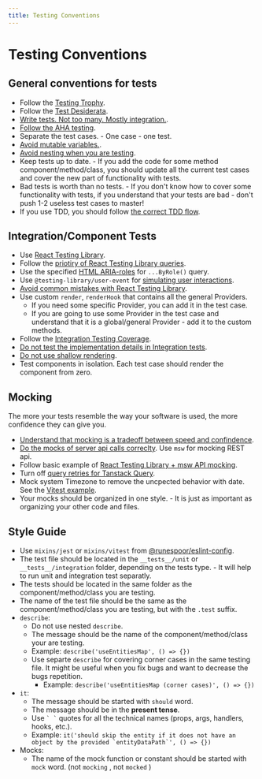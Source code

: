 ```yaml
---
title: Testing Conventions
---
```


# Testing Conventions

## General conventions for tests

- Follow the [Testing Trophy](/docs/engineering-playbook/testing/ideal-testing-trophy).
- Follow the [Test Desiderata](/docs/engineering-playbook/testing/test-desiderata).
- [Write tests. Not too many. Mostly integration.](https://kentcdodds.com/blog/write-tests).
- [Follow the AHA testing](https://kentcdodds.com/blog/aha-testing).
- Separate the test cases. - One case - one test.
- [Avoid mutable variables.](https://x.com/kentcdodds/status/1154468901121482753?s=20).
- [Avoid nesting when you are testing](https://kentcdodds.com/blog/avoid-nesting-when-youre-testing).
- Keep tests up to date. - If you add the code for some method component/method/class, you should update all the current test cases and cover the new part of functionality with tests.
- Bad tests is worth than no tests. - If you don't know how to cover some functionality with tests, if you understand that your tests are bad - don't push 1-2 useless test cases to master!
- If you use TDD, you should follow [the correct TDD flow](/docs/engineering-playbook/testing/tdd).

## Integration/Component Tests

- Use [React Testing Library](https://testing-library.com/docs/react-testing-library/intro/).
- Follow the [priotiry of React Testing Library queries](https://testing-library.com/docs/queries/about#priority).
- Use the specified [HTML ARIA-roles](https://developer.mozilla.org/en-US/docs/Web/Accessibility/ARIA/Roles) for `...ByRole()` query. 
- Use `@testing-library/user-event` for [simulating user interactions](https://testing-library.com/docs/user-event/intro/).
- [Avoid common mistakes with React Testing Library](https://kentcdodds.com/blog/common-mistakes-with-react-testing-library).
- Use custom `render`, `renderHook` that contains all the general Providers. 
  - If you need some specific Provider, you can add it in the test case.
  - If you are going to use some Provider in the test case and understand that it is a global/general Provider - add it to the custom methods.
- Follow the [Integration Testing Coverage](/docs/engineering-playbook/testing/integration-testsing-coverage).
- [Do not test the implementation details in Integration tests](https://kentcdodds.com/blog/testing-implementation-details).
- [Do not use shallow rendering](https://kentcdodds.com/blog/why-i-never-use-shallow-rendering).
- Test components in isolation. Each test case should render the component from zero.

## Mocking

The more your tests resemble the way your software is used, the more confidence they can give you.

- [Understand that mocking is a tradeoff between speed and confindence](https://kentcdodds.com/blog/the-merits-of-mocking).
- [Do the mocks of server api calls correclty](https://kentcdodds.com/blog/stop-mocking-fetch). Use `msw` for mocking REST api.
- Follow basic example of [React Testing Library + msw API mocking](https://testing-library.com/docs/react-testing-library/example-intro/#full-example).
- Turn off [query retries for Tanstack Query](https://tanstack.com/query/latest/docs/framework/react/guides/testing#turn-off-retries).
- Mock system Timezone to remove the uncpected behavior with date. See the [Vitest example](https://github.com/vitest-dev/vitest/issues/1575#issuecomment-1439286286).
- Your mocks should be organized in one style. - It is just as important as organizing your other code and files.

## Style Guide

- Use `mixins/jest` or `mixins/vitest` from [@runespoor/eslint-config](https://github.com/runespoor-engineering/runespoorstack/tree/main/eslint/eslint-config).
- The test file should be located in the `__tests__/unit` or `__tests__/integration` folder, depending on the tests type. - It will help to run unit and integration test separatly.
- The tests should be located in the same folder as the component/method/class you are testing.
- The name of the test file should be the same as the component/method/class you are testing, but with the `.test` suffix.
- `describe`:
  - Do not use nested `describe`.
  - The message should be the name of the component/method/class your are testing.
  - Example: `describe('useEntitiesMap', () => {})`
  - Use separte `describe` for covering corner cases in the same testing file. It might be useful when you fix bugs and want to decrease the bugs repetition.
    - Example: `describe('useEntitiesMap (corner cases)', () => {})`
- `it`:
  - The message should be started with `should` word.
  - The message should be in the **present tense**.
  - Use `` ` ` `` quotes for all the technical names (props, args, handlers, hooks, etc.).
  - Example: ``it('should skip the entity if it does not have an object by the provided `entityDataPath`', () => {})``
- Mocks:
  - The name of the mock function or constant should be started with `mock` word. (not `mocking` , not `mocked` )


